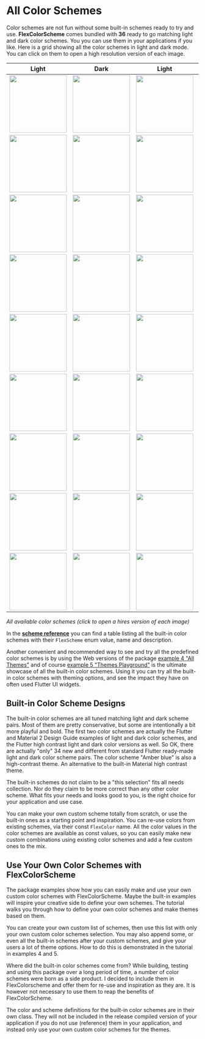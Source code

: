 # All Color Schemes

Color schemes are not fun without some built-in schemes ready to try and use.
**FlexColorScheme** comes bundled with **36** ready to go matching light
and dark color schemes. You you can use them in your applications if you like.
Here is a grid showing all the color schemes in light and dark mode. You
can click on them to open a high resolution version of each image.


|  Light | Dark | Light | Dark | Light | Dark | Light | Dark |
| ----  | ---- | ----  | ---- | ----  | ---- | ----  | ---- |
| [<img src="https://rydmike.com/assets_fcsv4/LightSchemeThumb01.jpg?raw=true" width="150"/>](https://rydmike.com/assets/LightScheme001.png?raw=true) | [<img src="https://rydmike.com/assets_fcsv4/DarkSchemeThumb01.jpg?raw=true" width="150"/>](https://rydmike.com/assets/DarkScheme001.png?raw=true) | [<img src="https://rydmike.com/assets_fcsv4/LightSchemeThumb02.jpg?raw=true" width="150"/>](https://rydmike.com/assets/LightScheme002.png?raw=true) | [<img src="https://rydmike.com/assets_fcsv4/DarkSchemeThumb02.jpg?raw=true" width="150"/>](https://rydmike.com/assets/DarkScheme002.png?raw=true) | [<img src="https://rydmike.com/assets_fcsv4/LightSchemeThumb03.jpg?raw=true" width="150"/>](https://rydmike.com/assets/LightScheme003.png?raw=true) | [<img src="https://rydmike.com/assets_fcsv4/DarkSchemeThumb03.jpg?raw=true" width="150"/>](https://rydmike.com/assets/DarkScheme003.png?raw=true) | [<img src="https://rydmike.com/assets_fcsv4/LightSchemeThumb04.jpg?raw=true" width="150"/>](https://rydmike.com/assets/LightScheme004.png?raw=true) | [<img src="https://rydmike.com/assets_fcsv4/DarkSchemeThumb04.jpg?raw=true" width="150"/>](https://rydmike.com/assets/DarkScheme004.png?raw=true) |
| [<img src="https://rydmike.com/assets_fcsv4/LightSchemeThumb05.jpg?raw=true" width="150"/>](https://rydmike.com/assets/LightScheme005.png?raw=true) | [<img src="https://rydmike.com/assets_fcsv4/DarkSchemeThumb05.jpg?raw=true" width="150"/>](https://rydmike.com/assets/DarkScheme005.png?raw=true) | [<img src="https://rydmike.com/assets_fcsv4/LightSchemeThumb06.jpg?raw=true" width="150"/>](https://rydmike.com/assets/LightScheme006.png?raw=true) | [<img src="https://rydmike.com/assets_fcsv4/DarkSchemeThumb06.jpg?raw=true" width="150"/>](https://rydmike.com/assets/DarkScheme006.png?raw=true) | [<img src="https://rydmike.com/assets_fcsv4/LightSchemeThumb07.jpg?raw=true" width="150"/>](https://rydmike.com/assets/LightScheme007.png?raw=true) | [<img src="https://rydmike.com/assets_fcsv4/DarkSchemeThumb07.jpg?raw=true" width="150"/>](https://rydmike.com/assets/DarkScheme007.png?raw=true) | [<img src="https://rydmike.com/assets_fcsv4/LightSchemeThumb08.jpg?raw=true" width="150"/>](https://rydmike.com/assets/LightScheme008.png?raw=true) | [<img src="https://rydmike.com/assets_fcsv4/DarkSchemeThumb08.jpg?raw=true" width="150"/>](https://rydmike.com/assets/DarkScheme008.png?raw=true) |
| [<img src="https://rydmike.com/assets_fcsv4/LightSchemeThumb09.jpg?raw=true" width="150"/>](https://rydmike.com/assets/LightScheme009.png?raw=true) | [<img src="https://rydmike.com/assets_fcsv4/DarkSchemeThumb09.jpg?raw=true" width="150"/>](https://rydmike.com/assets/DarkScheme009.png?raw=true) | [<img src="https://rydmike.com/assets_fcsv4/LightSchemeThumb10.jpg?raw=true" width="150"/>](https://rydmike.com/assets/LightScheme010.png?raw=true) | [<img src="https://rydmike.com/assets_fcsv4/DarkSchemeThumb10.jpg?raw=true" width="150"/>](https://rydmike.com/assets/DarkScheme010.png?raw=true) | [<img src="https://rydmike.com/assets_fcsv4/LightSchemeThumb11.jpg?raw=true" width="150"/>](https://rydmike.com/assets/LightScheme011.png?raw=true) | [<img src="https://rydmike.com/assets_fcsv4/DarkSchemeThumb11.jpg?raw=true" width="150"/>](https://rydmike.com/assets/DarkScheme011.png?raw=true) | [<img src="https://rydmike.com/assets_fcsv4/LightSchemeThumb12.jpg?raw=true" width="150"/>](https://rydmike.com/assets/LightScheme012.png?raw=true) | [<img src="https://rydmike.com/assets_fcsv4/DarkSchemeThumb12.jpg?raw=true" width="150"/>](https://rydmike.com/assets/DarkScheme012.png?raw=true) |
| [<img src="https://rydmike.com/assets_fcsv4/LightSchemeThumb13.jpg?raw=true" width="150"/>](https://rydmike.com/assets/LightScheme013.png?raw=true) | [<img src="https://rydmike.com/assets_fcsv4/DarkSchemeThumb13.jpg?raw=true" width="150"/>](https://rydmike.com/assets/DarkScheme013.png?raw=true) | [<img src="https://rydmike.com/assets_fcsv4/LightSchemeThumb14.jpg?raw=true" width="150"/>](https://rydmike.com/assets/LightScheme014.png?raw=true) | [<img src="https://rydmike.com/assets_fcsv4/DarkSchemeThumb14.jpg?raw=true" width="150"/>](https://rydmike.com/assets/DarkScheme014.png?raw=true) | [<img src="https://rydmike.com/assets_fcsv4/LightSchemeThumb15.jpg?raw=true" width="150"/>](https://rydmike.com/assets/LightScheme015.png?raw=true) | [<img src="https://rydmike.com/assets_fcsv4/DarkSchemeThumb15.jpg?raw=true" width="150"/>](https://rydmike.com/assets/DarkScheme015.png?raw=true) | [<img src="https://rydmike.com/assets_fcsv4/LightSchemeThumb16.jpg?raw=true" width="150"/>](https://rydmike.com/assets/LightScheme016.png?raw=true) | [<img src="https://rydmike.com/assets_fcsv4/DarkSchemeThumb16.jpg?raw=true" width="150"/>](https://rydmike.com/assets/DarkScheme016.png?raw=true) |
| [<img src="https://rydmike.com/assets_fcsv4/LightSchemeThumb17.jpg?raw=true" width="150"/>](https://rydmike.com/assets/LightScheme017.png?raw=true) | [<img src="https://rydmike.com/assets_fcsv4/DarkSchemeThumb17.jpg?raw=true" width="150"/>](https://rydmike.com/assets/DarkScheme017.png?raw=true) | [<img src="https://rydmike.com/assets_fcsv4/LightSchemeThumb18.jpg?raw=true" width="150"/>](https://rydmike.com/assets/LightScheme018.png?raw=true) | [<img src="https://rydmike.com/assets_fcsv4/DarkSchemeThumb18.jpg?raw=true" width="150"/>](https://rydmike.com/assets/DarkScheme018.png?raw=true) | [<img src="https://rydmike.com/assets_fcsv4/LightSchemeThumb19.jpg?raw=true" width="150"/>](https://rydmike.com/assets/LightScheme019.png?raw=true) | [<img src="https://rydmike.com/assets_fcsv4/DarkSchemeThumb19.jpg?raw=true" width="150"/>](https://rydmike.com/assets/DarkScheme019.png?raw=true) | [<img src="https://rydmike.com/assets_fcsv4/LightSchemeThumb20.jpg?raw=true" width="150"/>](https://rydmike.com/assets/LightScheme020.png?raw=true) | [<img src="https://rydmike.com/assets_fcsv4/DarkSchemeThumb20.jpg?raw=true" width="150"/>](https://rydmike.com/assets/DarkScheme020.png?raw=true) |
| [<img src="https://rydmike.com/assets_fcsv4/LightSchemeThumb21.jpg?raw=true" width="150"/>](https://rydmike.com/assets/LightScheme021.png?raw=true) | [<img src="https://rydmike.com/assets_fcsv4/DarkSchemeThumb21.jpg?raw=true" width="150"/>](https://rydmike.com/assets/DarkScheme021.png?raw=true) | [<img src="https://rydmike.com/assets_fcsv4/LightSchemeThumb22.jpg?raw=true" width="150"/>](https://rydmike.com/assets/LightScheme022.png?raw=true) | [<img src="https://rydmike.com/assets_fcsv4/DarkSchemeThumb22.jpg?raw=true" width="150"/>](https://rydmike.com/assets/DarkScheme022.png?raw=true) | [<img src="https://rydmike.com/assets_fcsv4/LightSchemeThumb23.jpg?raw=true" width="150"/>](https://rydmike.com/assets/LightScheme023.png?raw=true) | [<img src="https://rydmike.com/assets_fcsv4/DarkSchemeThumb23.jpg?raw=true" width="150"/>](https://rydmike.com/assets/DarkScheme023.png?raw=true) | [<img src="https://rydmike.com/assets_fcsv4/LightSchemeThumb24.jpg?raw=true" width="150"/>](https://rydmike.com/assets/LightScheme024.png?raw=true) | [<img src="https://rydmike.com/assets_fcsv4/DarkSchemeThumb24.jpg?raw=true" width="150"/>](https://rydmike.com/assets/DarkScheme024.png?raw=true) |
| [<img src="https://rydmike.com/assets_fcsv4/LightSchemeThumb25.jpg?raw=true" width="150"/>](https://rydmike.com/assets/LightScheme025.png?raw=true) | [<img src="https://rydmike.com/assets_fcsv4/DarkSchemeThumb25.jpg?raw=true" width="150"/>](https://rydmike.com/assets/DarkScheme025.png?raw=true) | [<img src="https://rydmike.com/assets_fcsv4/LightSchemeThumb26.jpg?raw=true" width="150"/>](https://rydmike.com/assets/LightScheme026.png?raw=true) | [<img src="https://rydmike.com/assets_fcsv4/DarkSchemeThumb26.jpg?raw=true" width="150"/>](https://rydmike.com/assets/DarkScheme026.png?raw=true) | [<img src="https://rydmike.com/assets_fcsv4/LightSchemeThumb27.jpg?raw=true" width="150"/>](https://rydmike.com/assets/LightScheme027.png?raw=true) | [<img src="https://rydmike.com/assets_fcsv4/DarkSchemeThumb27.jpg?raw=true" width="150"/>](https://rydmike.com/assets/DarkScheme027.png?raw=true) | [<img src="https://rydmike.com/assets_fcsv4/LightSchemeThumb28.jpg?raw=true" width="150"/>](https://rydmike.com/assets/LightScheme028.png?raw=true) | [<img src="https://rydmike.com/assets_fcsv4/DarkSchemeThumb28.jpg?raw=true" width="150"/>](https://rydmike.com/assets/DarkScheme028.png?raw=true) |
| [<img src="https://rydmike.com/assets_fcsv4/LightSchemeThumb29.jpg?raw=true" width="150"/>](https://rydmike.com/assets/LightScheme029.png?raw=true) | [<img src="https://rydmike.com/assets_fcsv4/DarkSchemeThumb29.jpg?raw=true" width="150"/>](https://rydmike.com/assets/DarkScheme029.png?raw=true) | [<img src="https://rydmike.com/assets_fcsv4/LightSchemeThumb30.jpg?raw=true" width="150"/>](https://rydmike.com/assets/LightScheme030.png?raw=true) | [<img src="https://rydmike.com/assets_fcsv4/DarkSchemeThumb30.jpg?raw=true" width="150"/>](https://rydmike.com/assets/DarkScheme030.png?raw=true) | [<img src="https://rydmike.com/assets_fcsv4/LightSchemeThumb31.jpg?raw=true" width="150"/>](https://rydmike.com/assets/LightScheme031.png?raw=true) | [<img src="https://rydmike.com/assets_fcsv4/DarkSchemeThumb31.jpg?raw=true" width="150"/>](https://rydmike.com/assets/DarkScheme031.png?raw=true) | [<img src="https://rydmike.com/assets_fcsv4/LightSchemeThumb32.jpg?raw=true" width="150"/>](https://rydmike.com/assets/LightScheme032.png?raw=true) | [<img src="https://rydmike.com/assets_fcsv4/DarkSchemeThumb32.jpg?raw=true" width="150"/>](https://rydmike.com/assets/DarkScheme032.png?raw=true) |
| [<img src="https://rydmike.com/assets_fcsv4/LightSchemeThumb33.jpg?raw=true" width="150"/>](https://rydmike.com/assets/LightScheme033.png?raw=true) | [<img src="https://rydmike.com/assets_fcsv4/DarkSchemeThumb33.jpg?raw=true" width="150"/>](https://rydmike.com/assets/DarkScheme029.png?raw=true) | [<img src="https://rydmike.com/assets_fcsv4/LightSchemeThumb34.jpg?raw=true" width="150"/>](https://rydmike.com/assets/LightScheme034.png?raw=true) | [<img src="https://rydmike.com/assets_fcsv4/DarkSchemeThumb34.jpg?raw=true" width="150"/>](https://rydmike.com/assets/DarkScheme030.png?raw=true) | [<img src="https://rydmike.com/assets_fcsv4/LightSchemeThumb35.jpg?raw=true" width="150"/>](https://rydmike.com/assets/LightScheme035.png?raw=true) | [<img src="https://rydmike.com/assets_fcsv4/DarkSchemeThumb35.jpg?raw=true" width="150"/>](https://rydmike.com/assets/DarkScheme031.png?raw=true) | [<img src="https://rydmike.com/assets_fcsv4/LightSchemeThumb36.jpg?raw=true" width="150"/>](https://rydmike.com/assets/LightScheme036.png?raw=true) | [<img src="https://rydmike.com/assets_fcsv4/DarkSchemeThumb36.jpg?raw=true" width="150"/>](https://rydmike.com/assets/DarkScheme032.png?raw=true) |

_All available color schemes (click to open a hires version of each image)_

In the [**scheme reference**](#scheme-reference) you can find a table listing
all the built-in color schemes with their `FlexScheme` enum value, name and
description.

Another convenient and recommended way to see and try all the predefined color
schemes is by using the Web versions of the package
[example 4 "All Themes"](https://rydmike.com/flexcolorschemeV4Tut4) and of course
[example 5 "Themes Playground"](https://rydmike.com/flexcolorschemeV4Tut5) is
the ultimate showcase of all the built-in color schemes.
Using it you can try all the built-in color schemes with theming options,
and see the impact they have on often used Flutter UI widgets.

## Built-in Color Scheme Designs

The built-in color schemes are all tuned matching light and dark scheme pairs.
Most of them are pretty conservative, but some are intentionally a bit more
playful and bold. The first two color schemes are actually the Flutter and
Material 2 Design Guide examples of light and dark color schemes, and the Flutter
high contrast light and dark color versions as well. So OK, there are actually
"only" 34 new and different from standard Flutter ready-made light and dark
color scheme pairs. The color scheme "Amber blue" is also a high-contrast theme.
An alternative to the built-in Material high contrast theme.

The built-in schemes do not claim to be a "this selection" fits all needs
collection. Nor do they claim to be more correct than any other color scheme.
What fits your needs and looks good to you, is the right choice for your
application and use case.

You can make your own custom scheme totally from scratch, or use the built-in
ones as a starting point and inspiration. You can re-use colors from existing
schemes, via their const `FlexColor` name. All the color values in the color
schemes are available as const values, so you can easily make new custom
combinations using existing color schemes and add a few custom ones to the mix.

## Use Your Own Color Schemes with FlexColorScheme

The package examples show how you can easily make and use your own custom
color schemes with FlexColorScheme. Maybe the built-in examples will inspire
your creative side to define your own schemes. The tutorial walks you through
how to define your own color schemes and make themes based on them.

You can create your own custom list of schemes, then use this list with
only your own custom color schemes selection. You may also append some, or
even all the built-in schemes after your custom schemes, and give your
users a lot of theme options. How to do this is demonstrated in the tutorial
in examples 4 and 5.

Where did the built-in color schemes come from? While building, testing and
using this package over a long period of time, a number
of color schemes were born as a side product. I decided to include them in
FlexColorscheme and offer them for re-use and inspiration as they are. It is
however not necessary to use them to reap the benefits of FlexColorScheme.

The color and scheme definitions for the built-in color schemes are in their
own class. They will not be included in the release compiled version of your
application if you do not use (reference) them in your application, and instead
only use your own custom color schemes for the themes.
